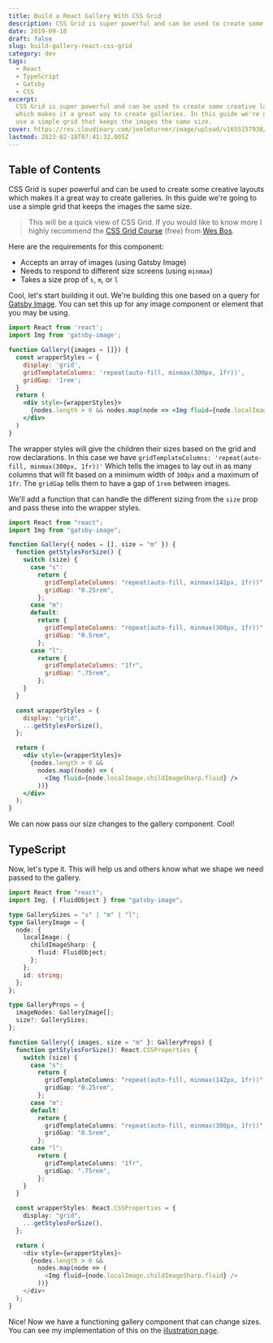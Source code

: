 ```yaml
---
title: Build a React Gallery With CSS Grid
description: CSS Grid is super powerful and can be used to create some creative layouts which makes it a great way to create galleries. In this guide we're going to use a simple grid that keeps the images the same size.
date: 2019-09-10
draft: false
slug: build-gallery-react-css-grid
category: dev
tags:
  - React
  - TypeScript
  - Gatsby
  - CSS
excerpt:
  CSS Grid is super powerful and can be used to create some creative layouts
  which makes it a great way to create galleries. In this guide we're going to
  use a simple grid that keeps the images the same size.
cover: https://res.cloudinary.com/joelmturner/image/upload/v1655157938/Posts/css-grid-gallery
lastmod: 2023-02-18T07:41:32.005Z
---
```


## Table of Contents

CSS Grid is super powerful and can be used to create some creative layouts which makes it a great way to create galleries. In this guide we're going to use a simple grid that keeps the images the same size.

> This will be a quick view of CSS Grid. If you would like to know more I highly recommend the [CSS Grid Course](https://cssgrid.io/) (free) from [Wes Bos](https://twitter.com/wesbos).

Here are the requirements for this component:

- Accepts an array of images (using Gatsby Image)
- Needs to respond to different size screens (using `minmax`)
- Takes a size prop of `s`, `m`, or `l`

Cool, let's start building it out. We're building this one based on a query for [Gatsby Image](https://www.gatsbyjs.org/packages/gatsby-image/). You can set this up for any image component or element that you may be using.

```jsx
import React from 'react';
import Img from 'gatsby-image';

function Gallery({images = []}) {
  const wrapperStyles = {
    display: 'grid',
    gridTemplateColumns: 'repeat(auto-fill, minmax(300px, 1fr))',
    gridGap: '1rem';
  }
  return (
    <div style={wrapperStyles}>
      {nodes.length > 0 && nodes.map(node => <Img fluid={node.localImage.childImageSharp.fluid} />)}
    </div>
  )
}
```

The wrapper styles will give the children their sizes based on the grid and row declarations. In this case we have `gridTemplateColumns: 'repeat(auto-fill, minmax(300px, 1fr))'` Which tells the images to lay out in as many columns that will fit based on a minimum width of `300px` and a maximum of `1fr`. The `gridGap` tells them to have a gap of `1rem` between images.

We'll add a function that can handle the different sizing from the `size` prop and pass these into the wrapper styles.

```jsx {4,6-25,29}
import React from "react";
import Img from "gatsby-image";

function Gallery({ nodes = [], size = "m" }) {
  function getStylesForSize() {
    switch (size) {
      case "s":
        return {
          gridTemplateColumns: "repeat(auto-fill, minmax(142px, 1fr))",
          gridGap: "0.25rem",
        };
      case "m":
      default:
        return {
          gridTemplateColumns: "repeat(auto-fill, minmax(300px, 1fr))",
          gridGap: "0.5rem",
        };
      case "l":
        return {
          gridTemplateColumns: "1fr",
          gridGap: ".75rem",
        };
    }
  }

  const wrapperStyles = {
    display: "grid",
    ...getStylesForSize(),
  };

  return (
    <div style={wrapperStyles}>
      {nodes.length > 0 &&
        nodes.map((node) => (
          <Img fluid={node.localImage.childImageSharp.fluid} />
        ))}
    </div>
  );
}
```

We can now pass our size changes to the gallery component. Cool!

## TypeScript

Now, let's type it. This will help us and others know what we shape we need passed to the gallery.

```typescript {2,4-19,21,23,44}
import React from "react";
import Img, { FluidObject } from "gatsby-image";

type GallerySizes = "s" | "m" | "l";
type GalleryImage = {
  node: {
    localImage: {
      childImageSharp: {
        fluid: FluidObject;
      };
    };
    id: string;
  };
};

type GalleryProps = {
  imageNodes: GalleryImage[];
  size?: GallerySizes;
};

function Gallery({ images, size = "m" }: GalleryProps) {
  function getStylesForSize(): React.CSSProperties {
    switch (size) {
      case "s":
        return {
          gridTemplateColumns: "repeat(auto-fill, minmax(142px, 1fr))",
          gridGap: "0.25rem",
        };
      case "m":
      default:
        return {
          gridTemplateColumns: "repeat(auto-fill, minmax(300px, 1fr))",
          gridGap: "0.5rem",
        };
      case "l":
        return {
          gridTemplateColumns: "1fr",
          gridGap: ".75rem",
        };
    }
  }

  const wrapperStyles: React.CSSProperties = {
    display: "grid",
    ...getStylesForSize(),
  };

  return (
    <div style={wrapperStyles}>
      {nodes.length > 0 &&
        nodes.map(node => (
          <Img fluid={node.localImage.childImageSharp.fluid} />
        ))}
    </div>
  );
}
```

Nice! Now we have a functioning gallery component that can change sizes. You can see my implementation of this on the <a href='/illustration'>illustration page</a>.
